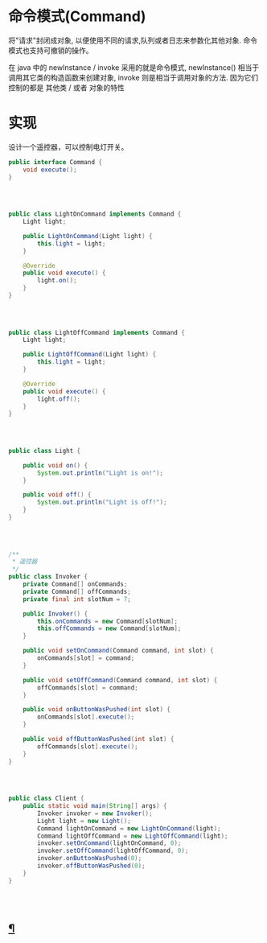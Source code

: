# 命令模式(Command)

将"请求"封闭成对象, 以便使用不同的请求,队列或者日志来参数化其他对象. 命令模式也支持可撤销的操作。

在 java 中的 newInstance / invoke 采用的就是命令模式, newInstance() 相当于调用其它类的构造函数来创建对象, invoke 则是相当于调用对象的方法.
因为它们控制的都是 其他类 / 或者 对象的特性

# 实现

设计一个遥控器，可以控制电灯开关。

```java
public interface Command {
    void execute();
}
 
        
  
```

```java
public class LightOnCommand implements Command {
    Light light;

    public LightOnCommand(Light light) {
        this.light = light;
    }

    @Override
    public void execute() {
        light.on();
    }
}
 
        
  
```

```java
public class LightOffCommand implements Command {
    Light light;

    public LightOffCommand(Light light) {
        this.light = light;
    }

    @Override
    public void execute() {
        light.off();
    }
}
 
        
  
```

```java
public class Light {

    public void on() {
        System.out.println("Light is on!");
    }

    public void off() {
        System.out.println("Light is off!");
    }
}
 
        
  
```

```java
/**
 * 遥控器
 */
public class Invoker {
    private Command[] onCommands;
    private Command[] offCommands;
    private final int slotNum = 7;

    public Invoker() {
        this.onCommands = new Command[slotNum];
        this.offCommands = new Command[slotNum];
    }

    public void setOnCommand(Command command, int slot) {
        onCommands[slot] = command;
    }

    public void setOffCommand(Command command, int slot) {
        offCommands[slot] = command;
    }

    public void onButtonWasPushed(int slot) {
        onCommands[slot].execute();
    }

    public void offButtonWasPushed(int slot) {
        offCommands[slot].execute();
    }
}
 
        
  
```

```java
public class Client {
    public static void main(String[] args) {
        Invoker invoker = new Invoker();
        Light light = new Light();
        Command lightOnCommand = new LightOnCommand(light);
        Command lightOffCommand = new LightOffCommand(light);
        invoker.setOnCommand(lightOnCommand, 0);
        invoker.setOffCommand(lightOffCommand, 0);
        invoker.onButtonWasPushed(0);
        invoker.offButtonWasPushed(0);
    }
}
 
        
  
```

## [¶](#jdk)

